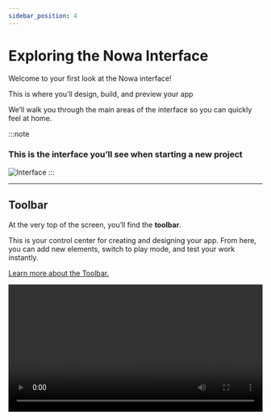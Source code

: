 ```yaml
---
sidebar_position: 4
---
```


# Exploring the Nowa Interface

Welcome to your first look at the Nowa interface!  

This is where you’ll design, build, and preview your app 

We’ll walk you through the main areas of the interface so you can quickly feel at home.  

:::note
### This is the interface you’ll see when starting a new project
![Interface](\img\startedproject.png)
:::

---

## Toolbar  
At the very top of the screen, you’ll find the **toolbar**.  

This is your control center for creating and designing your app. From here, you can add new elements, switch to play mode, and test your work instantly.  

[Learn more about the Toolbar.](../ui/toolbar)  

<video src="/videos/getting-started/toolbar.webm" controls width="100%" />  

---

## Screen & Widget Properties  
Every screen and widget in your app can be customized to match your style and needs.  

The **Properties panel** lets you adjust how things look and how they behave, all in one place.  

[Learn more about screen properties.](../ui/screens/create-screens)  

<video src="/videos/getting-started/properties.webm" controls width="100%" />  

---

## Variables  

**Variables** are fundamental in app development as they allow you to *store and manipulate data dynamically*. 

In Nowa, local variables are used to hold values that may change during the lifetime of a screen or component.

[Learn more about variables.](../vars-params-functions/create-variable)  

<video src="/videos/getting-started/variable.webm" controls width="100%" />  

---

## AI Assistant  
The **AI Assistant** can help you create and modify your application without manually editing code — simply describe what you want, and AI will generate parts of your app automatically.
[Learn how to use AI in Nowa.](../ai/howtouseai)  

![AI Assistant](/img/exploreinterface/ai.png)

---

## API Collections  
We’ve made it easy for your app to use APIs, so it can communicate and share data with other systems.
[Learn how to connect an API.](../data-connections/api/whatisapi)  

![API Collection](/img/exploreinterface/api.png)

---

## File System  
We’ve organized your project files for you, so everything is easy to find as you build your app.
- **lib** → your app’s main logic  
- **boards** → visual boards where you design screens  
- **assets** → all your images, icons, and other resources  

This structure helps keep your project tidy and easy to manage, even as your app grows

![Files Panel](/img/exploreinterface/files.png)

---

## Play Mode & App Preview  
Wondering how your app feels in action? 

Just switch to Play Mode to try out your layouts, widgets, and navigation right away. 

You can even preview it inside a phone frame to see the real experience.
<video src="/videos/playmod.webm" controls width="100%" />

---

## Test Mode - Simulator  
When you’re ready to see your app in action, switch to Test Mode. 

You can run it in the simulator or directly on your device to make sure everything works before sharing it with others.

![Simulator](/img/exploreinterface/simulator.png)

---

## Supabase Integration  
If your app needs features like a database, authentication, or file storage. We’ve built Supabase integration for you, so your app can connect seamlessly.
[Learn how to connect Nowa to Supabase.](../data-connections/supabase/)  

![Supabase Settings](/img/exploreinterface/supabase.png)

---

## Themes  
Your app should look and feel like *yours*.  

With **Themes**, you can set colors, fonts, and styles that apply across your whole project. This makes it easy to stay consistent and professional.  

[Learn how to create a theme.](../ui/themes/create-themes)  

![Theme Settings](/img/exploreinterface/theme.png)

---

## Widgets  
We’ve made building your app easier by giving you widgets — the building blocks of everything you create. 

From text and buttons to layouts and full screens, widgets let you put your app together piece by piece.

[Explore the full list of widgets.](../ui/widgets/widgets-ref)  

<video src="/videos/getting-started/widgets.webm" controls width="100%" />  


---

## Circuit  
Finally, let’s talk about **Circuit** — the place where your app’s logic comes to life.  

Here you can visually set up how your app responds to actions, like what happens when someone taps a button.

[Learn more about Circuit.](../logic/intro-circuit)  

![Circle](/img/exploreinterface/circle.png)

---
